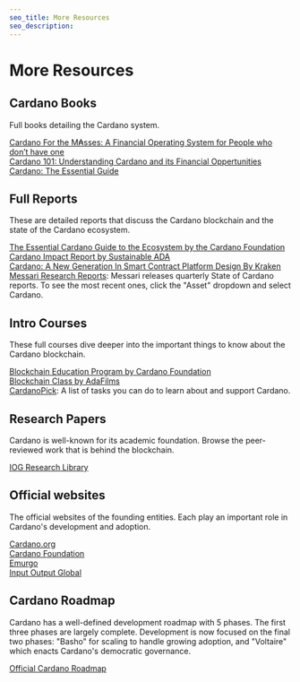 ```yaml
---
seo_title: More Resources
seo_description: 
---
```


# More Resources

## Cardano Books
Full books detailing the Cardano system. 

[Cardano For the M₳sses: A Financial Operating System for People who don’t have one](https://www.amazon.com/dp/B0B912X5G6)  
[Cardano 101: Understanding Cardano and its Financial Oppertunities](https://www.amazon.com/dp/B0C524H491)  
[Cardano: The Essential Guide](https://www.amazon.com/dp/B0B1DSTS3X)  

## Full Reports
These are detailed reports that discuss the Cardano blockchain and the state of the Cardano ecosystem.  

[The Essential Cardano Guide to the Ecosystem by the Cardano Foundation](https://landing.essentialcardano.io/guide-to-the-ecosystem)  
[Cardano Impact Report by Sustainable ADA](https://sustainableada.com/cardano-impact-report/)  
[Cardano: A New Generation In Smart Contract Platform Design By Kraken](https://blog.kraken.com/crypto-education/kraken-intelligence/cardano-a-new-generation-in-smart-contract-platform-design)  
[Messari Research Reports](https://messari.io/research/research-and-protocols?tag=All-Tags): Messari releases quarterly State of Cardano reports. To see the most recent ones, click the "Asset" dropdown and select Cardano. 

## Intro Courses
These full courses dive deeper into the important things to know about the Cardano blockchain.  

[Blockchain Education Program by Cardano Foundation](https://academy.cardanofoundation.org/)  
[Blockchain Class by AdaFilms](https://www.adafilms.art/blockchain-class)  
[CardanoPick](https://cardanopick.com/): A list of tasks you can do to learn about and support Cardano.  

## Research Papers
Cardano is well-known for its academic foundation. Browse the peer-reviewed work that is behind the blockchain.  

[IOG Research Library](https://iohk.io/en/research/library/) 

## Official websites
The official websites of the founding entities. Each play an important role in Cardano's development and adoption. 

[Cardano.org](https://cardano.org/)  
[Cardano Foundation](https://cardanofoundation.org/)  
[Emurgo](https://www.emurgo.io/)  
[Input Output Global](https://iohk.io/)  

## Cardano Roadmap
Cardano has a well-defined development roadmap with 5 phases. The first three phases are largely complete. Development is now focused on the final two phases: "Basho" for scaling to handle growing adoption, and "Voltaire" which enacts Cardano's democratic governance.

[Official Cardano Roadmap](https://roadmap.cardano.org/en/)  
